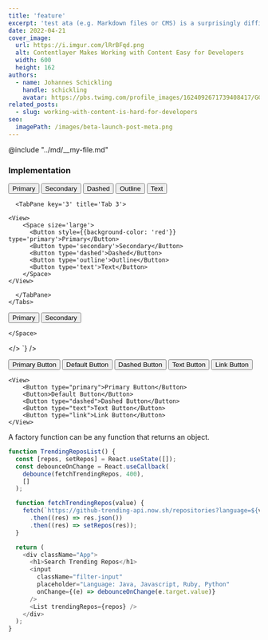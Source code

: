 ```yaml
---
title: 'feature'
excerpt: 'test ata (e.g. Markdown files or CMS) is a surprisingly difficult and laborious task when developing modern sites (e.g. with Next.js). Contentlayer is a content SDK that aims to make content easy for developers.'
date: 2022-04-21
cover_image:
  url: https://i.imgur.com/lRrBFqd.png
  alt: Contentlayer Makes Working with Content Easy for Developers
  width: 600
  height: 162
authors:
  - name: Johannes Schickling
    handle: schickling
    avatar: https://pbs.twimg.com/profile_images/1624092671739408417/GGvOzADg_400x400.jpg
related_posts:
  - slug: working-with-content-is-hard-for-developers
seo:
  imagePath: /images/beta-launch-post-meta.png
---
```

 
@include "../md/__my-file.md"

### Implementation

<view>
<Tabs defaultActiveTab='1'>
      <TabPane key='1' title='Tab 1'>
 <View>
    <Space size='large'>
      <Button style={{backgroundColor: 'red'}} type='primary'>Primary</Button>
      <Button type='secondary'>Secondary</Button>
      <Button type='dashed'>Dashed</Button>
      <Button type='outline'>Outline</Button>
      <Button type='text'>Text</Button>
    </Space>
</View> 
      </TabPane>
 
      <TabPane key='3' title='Tab 3'>

```tsx title="test.js" {1-4} example
<View>
    <Space size='large'>
      <Button style={{background-color: 'red'}} type='primary'>Primary</Button>
      <Button type='secondary'>Secondary</Button>
      <Button type='dashed'>Dashed</Button>
      <Button type='outline'>Outline</Button>
      <Button type='text'>Text</Button>
    </Space>
</View>
```
      </TabPane>
    </Tabs>
 </view>
<Playground
  scope={{ Button,Space}}
  desc="Button 的基本使用"
  code={`
  <>
    <Space size='large'>
      <Button   type='primary'>Primary</Button>
      <Button type='secondary'>Secondary</Button>
 
    </Space>
  </>
`}
/>
 

<CodeDemo />

 <View>
    <Button type="primary">Primary Button</Button>
    <Button>Default Button</Button>
    <Button type="dashed">Dashed Button</Button>
    <Button type="text">Text Button</Button>
    <Button type="link">Link Button</Button>
</View> 

```tsx 
<View>
    <Button type="primary">Primary Button</Button>
    <Button>Default Button</Button>
    <Button type="dashed">Dashed Button</Button>
    <Button type="text">Text Button</Button>
    <Button type="link">Link Button</Button>
</View>
```

A factory function can be any function that returns an object.

```js title="arrowFuncAndThis.js" {1-4} example
function TrendingReposList() {
  const [repos, setRepos] = React.useState([]);
  const debounceOnChange = React.useCallback(
    debounce(fetchTrendingRepos, 400),
    []
  );

  function fetchTrendingRepos(value) {
    fetch(`https://github-trending-api.now.sh/repositories?language=${value}`)
      .then((res) => res.json())
      .then((res) => setRepos(res));
  }

  return (
    <div className="App">
      <h1>Search Trending Repos</h1>
      <input
        className="filter-input"
        placeholder="Language: Java, Javascript, Ruby, Python"
        onChange={(e) => debounceOnChange(e.target.value)}
      />
      <List trendingRepos={repos} />
    </div>
  );
}

```